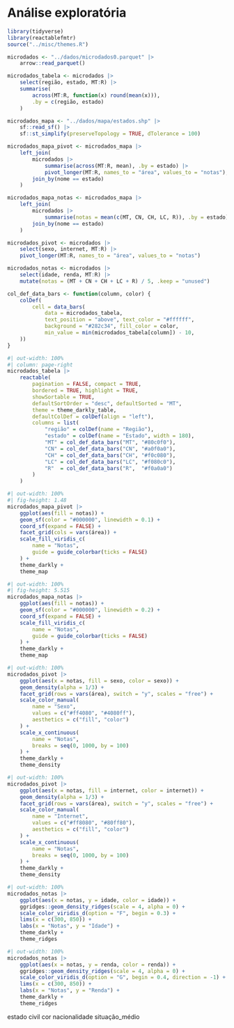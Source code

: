 # Análise exploratória

```r
library(tidyverse)
library(reactablefmtr)
source("../misc/themes.R")
```

```r
microdados <- "../dados/microdados0.parquet" |>
    arrow::read_parquet()
```

```r
microdados_tabela <- microdados |>
    select(região, estado, MT:R) |>
    summarise(
        across(MT:R, function(x) round(mean(x))),
        .by = c(região, estado)
    ) 

microdados_mapa <- "../dados/mapa/estados.shp" |>
    sf::read_sf() |> 
    sf::st_simplify(preserveTopology = TRUE, dTolerance = 100)

microdados_mapa_pivot <- microdados_mapa |> 
    left_join(
        microdados |> 
            summarise(across(MT:R, mean), .by = estado) |> 
            pivot_longer(MT:R, names_to = "área", values_to = "notas"),
        join_by(nome == estado)
    ) 

microdados_mapa_notas <- microdados_mapa |> 
    left_join(
        microdados |> 
            summarise(notas = mean(c(MT, CN, CH, LC, R)), .by = estado),
        join_by(nome == estado)
    ) 

microdados_pivot <- microdados |> 
    select(sexo, internet, MT:R) |> 
    pivot_longer(MT:R, names_to = "área", values_to = "notas")

microdados_notas <- microdados |> 
    select(idade, renda, MT:R) |> 
    mutate(notas = (MT + CN + CH + LC + R) / 5, .keep = "unused")
```

```r
col_def_data_bars <- function(column, color) {
    colDef(
        cell = data_bars(
            data = microdados_tabela,
            text_position = "above", text_color = "#ffffff",
            background = "#282c34", fill_color = color,
            min_value = min(microdados_tabela[column]) - 10,
    ))
}
```

```r
#| out-width: 100%
#| column: page-right
microdados_tabela |> 
    reactable(
        pagination = FALSE, compact = TRUE, 
        bordered = TRUE, highlight = TRUE, 
        showSortable = TRUE,
        defaultSortOrder = "desc", defaultSorted = "MT",
        theme = theme_darkly_table,
        defaultColDef = colDef(align = "left"),
        columns = list(
            "região" = colDef(name = "Região"),
            "estado" = colDef(name = "Estado", width = 180),
            "MT" = col_def_data_bars("MT", "#80c0f0"),
            "CN" = col_def_data_bars("CN", "#a0f0a0"),
            "CH" = col_def_data_bars("CH", "#f0c080"),
            "LC" = col_def_data_bars("LC", "#f080c0"),
            "R"  = col_def_data_bars("R",  "#f0a0a0")
        )
    )
```

```r
#| out-width: 100%
#| fig-height: 1.48
microdados_mapa_pivot |> 
    ggplot(aes(fill = notas)) +
    geom_sf(color = "#000000", linewidth = 0.1) +
    coord_sf(expand = FALSE) +
    facet_grid(cols = vars(área)) +
    scale_fill_viridis_c(
        name = "Notas",
        guide = guide_colorbar(ticks = FALSE)
    ) +
    theme_darkly +
    theme_map
```

```r
#| out-width: 100%
#| fig-height: 5.515
microdados_mapa_notas |> 
    ggplot(aes(fill = notas)) +
    geom_sf(color = "#000000", linewidth = 0.2) +
    coord_sf(expand = FALSE) +
    scale_fill_viridis_c(
        name = "Notas",
        guide = guide_colorbar(ticks = FALSE)
    ) +
    theme_darkly +
    theme_map
```

```r
#| out-width: 100%
microdados_pivot |> 
    ggplot(aes(x = notas, fill = sexo, color = sexo)) +
    geom_density(alpha = 1/3) +
    facet_grid(rows = vars(área), switch = "y", scales = "free") +
    scale_color_manual(
        name = "Sexo",
        values = c("#ff4080", "#4080ff"),
        aesthetics = c("fill", "color")
    ) +
    scale_x_continuous(
        name = "Notas",
        breaks = seq(0, 1000, by = 100)
    ) +
    theme_darkly +
    theme_density
```

```r
#| out-width: 100%
microdados_pivot |> 
    ggplot(aes(x = notas, fill = internet, color = internet)) +
    geom_density(alpha = 1/3) +
    facet_grid(rows = vars(área), switch = "y", scales = "free") +
    scale_color_manual(
        name = "Internet",
        values = c("#ff8080", "#80ff80"),
        aesthetics = c("fill", "color")
    ) +
    scale_x_continuous(
        name = "Notas",
        breaks = seq(0, 1000, by = 100)
    ) +
    theme_darkly +
    theme_density
```

```r
#| out-width: 100%
microdados_notas |>
    ggplot(aes(x = notas, y = idade, color = idade)) +
    ggridges::geom_density_ridges(scale = 4, alpha = 0) + 
    scale_color_viridis_d(option = "F", begin = 0.3) +
    lims(x = c(300, 850)) +
    labs(x = "Notas", y = "Idade") +
    theme_darkly +
    theme_ridges
```

```r
#| out-width: 100%
microdados_notas |>
    ggplot(aes(x = notas, y = renda, color = renda)) +
    ggridges::geom_density_ridges(scale = 4, alpha = 0) +
    scale_color_viridis_d(option = "G", begin = 0.4, direction = -1) +
    lims(x = c(300, 850)) +
    labs(x = "Notas", y = "Renda") +
    theme_darkly +
    theme_ridges
```

estado civil
cor
nacionalidade
situação_médio